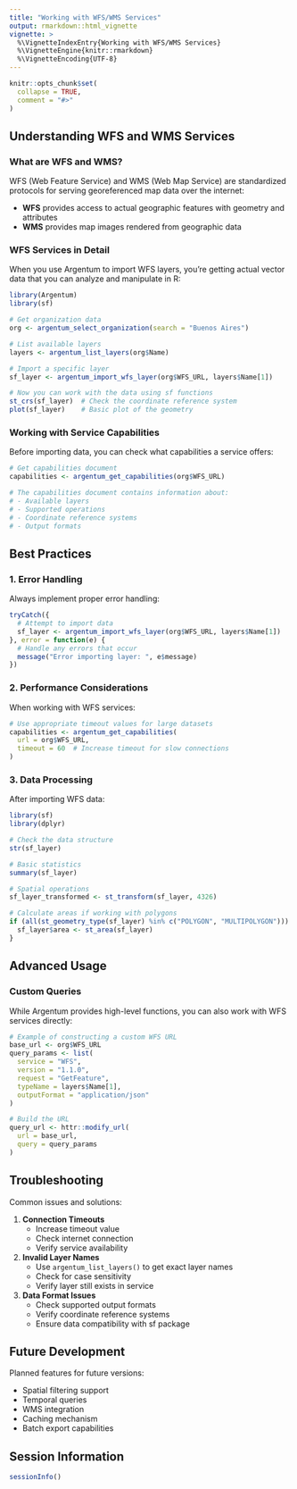 ---
title: "Working with WFS/WMS Services"
output: rmarkdown::html_vignette
vignette: >
  %\VignetteIndexEntry{Working with WFS/WMS Services}
  %\VignetteEngine{knitr::rmarkdown}
  %\VignetteEncoding{UTF-8}
---

```{r, include = FALSE}
knitr::opts_chunk$set(
  collapse = TRUE,
  comment = "#>"
)
```

## Understanding WFS and WMS Services

### What are WFS and WMS?

WFS (Web Feature Service) and WMS (Web Map Service) are standardized protocols for serving georeferenced map data over the internet:

- **WFS** provides access to actual geographic features with geometry and attributes
- **WMS** provides map images rendered from geographic data

### WFS Services in Detail

When you use Argentum to import WFS layers, you're getting actual vector data that you can analyze and manipulate in R:

```{r eval=FALSE}
library(Argentum)
library(sf)

# Get organization data
org <- argentum_select_organization(search = "Buenos Aires")

# List available layers
layers <- argentum_list_layers(org$Name)

# Import a specific layer
sf_layer <- argentum_import_wfs_layer(org$WFS_URL, layers$Name[1])

# Now you can work with the data using sf functions
st_crs(sf_layer)  # Check the coordinate reference system
plot(sf_layer)    # Basic plot of the geometry
```

### Working with Service Capabilities

Before importing data, you can check what capabilities a service offers:

```{r eval=FALSE}
# Get capabilities document
capabilities <- argentum_get_capabilities(org$WFS_URL)

# The capabilities document contains information about:
# - Available layers
# - Supported operations
# - Coordinate reference systems
# - Output formats
```

## Best Practices

### 1. Error Handling

Always implement proper error handling:

```{r eval=FALSE}
tryCatch({
  # Attempt to import data
  sf_layer <- argentum_import_wfs_layer(org$WFS_URL, layers$Name[1])
}, error = function(e) {
  # Handle any errors that occur
  message("Error importing layer: ", e$message)
})
```

### 2. Performance Considerations

When working with WFS services:

```{r eval=FALSE}
# Use appropriate timeout values for large datasets
capabilities <- argentum_get_capabilities(
  url = org$WFS_URL,
  timeout = 60  # Increase timeout for slow connections
)
```

### 3. Data Processing

After importing WFS data:

```{r eval=FALSE}
library(sf)
library(dplyr)

# Check the data structure
str(sf_layer)

# Basic statistics
summary(sf_layer)

# Spatial operations
sf_layer_transformed <- st_transform(sf_layer, 4326)

# Calculate areas if working with polygons
if (all(st_geometry_type(sf_layer) %in% c("POLYGON", "MULTIPOLYGON"))) {
  sf_layer$area <- st_area(sf_layer)
}
```

## Advanced Usage

### Custom Queries

While Argentum provides high-level functions, you can also work with WFS services directly:

```{r eval=FALSE}
# Example of constructing a custom WFS URL
base_url <- org$WFS_URL
query_params <- list(
  service = "WFS",
  version = "1.1.0",
  request = "GetFeature",
  typeName = layers$Name[1],
  outputFormat = "application/json"
)

# Build the URL
query_url <- httr::modify_url(
  url = base_url,
  query = query_params
)
```

## Troubleshooting

Common issues and solutions:

1. **Connection Timeouts**
   - Increase timeout value
   - Check internet connection
   - Verify service availability

2. **Invalid Layer Names**
   - Use `argentum_list_layers()` to get exact layer names
   - Check for case sensitivity
   - Verify layer still exists in service

3. **Data Format Issues**
   - Check supported output formats
   - Verify coordinate reference systems
   - Ensure data compatibility with sf package

## Future Development

Planned features for future versions:

- Spatial filtering support
- Temporal queries
- WMS integration
- Caching mechanism
- Batch export capabilities

## Session Information

```{r}
sessionInfo()
```
